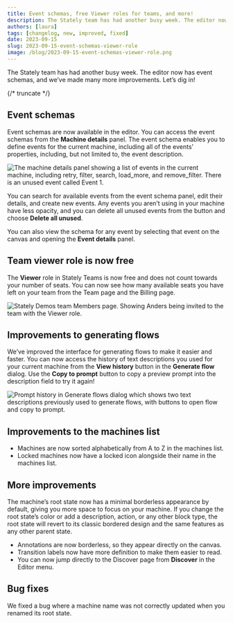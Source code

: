 ```yaml
---
title: Event schemas, free Viewer roles for teams, and more!
description: The Stately team has had another busy week. The editor now has event schemas, and we’ve made many more improvements. Let’s dig in!
authors: [laura]
tags: [changelog, new, improved, fixed]
date: 2023-09-15
slug: 2023-09-15-event-schemas-viewer-role
image: /blog/2023-09-15-event-schemas-viewer-role.png
---
```


The Stately team has had another busy week. The editor now has event schemas, and we’ve made many more improvements. Let’s dig in!

{/* truncate */}

## Event schemas

Event schemas are now available in the editor. You can access the event schemas from the **Machine details** panel. The event schema enables you to define events for the current machine, including all of the events’ properties, including, but not limited to, the event description.

![The machine details panel showing a list of events in the current machine, including retry, filter, search, load_more, and remove_filter. There is an unused event called Event 1.](events-schema.png)

You can search for available events from the event schema panel, edit their details, and create new events. Any events you aren’t using in your machine have less opacity, and you can delete all unused events from the <MoreHorizontal size={18} /> button and choose **Delete all unused**.

You can also view the schema for any event by selecting that event on the canvas and opening the **Event details** panel.

## Team viewer role is now free

The **Viewer** role in Stately Teams is now free and does not count towards your number of seats. You can now see how many available seats you have left on your team from the Team page and the Billing page.

![Stately Demos team Members page. Showing Anders being invited to the team with the Viewer role.](free-viewer-role.png)

## Improvements to generating flows

We’ve improved the interface for generating flows to make it easier and faster. You can now access the history of text descriptions you used for your current machine from the **View history** button in the **Generate flow** dialog. Use the **Copy to prompt** button to copy a preview prompt into the description field to try it again!

![Prompt history in Generate flows dialog which shows two text descriptions previously used to generate flows, with buttons to open flow and copy to prompt.](prompt-history.png)

## Improvements to the machines list

- Machines are now sorted alphabetically from A to Z in the machines list.
- Locked machines now have a locked icon alongside their name in the machines list.

## More improvements

The machine’s root state now has a minimal borderless appearance by default, giving you more space to focus on your machine. If you change the root state’s color or add a description, action, or any other block type, the root state will revert to its classic bordered design and the same features as any other parent state.

- Annotations are now borderless, so they appear directly on the canvas.
- Transition labels now have more definition to make them easier to read.
- You can now jump directly to the Discover page from **Discover** in the Editor menu.

## Bug fixes

We fixed a bug where a machine name was not correctly updated when you renamed its root state.
